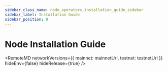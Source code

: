 ```yaml
---
sidebar_class_name: node_operators_installation_guide_sidebar
sidebar_label: Installation Guide
sidebar_position: 0
---
```

# Node Installation Guide



<RemoteMD
  networkVersions={{
    mainnet: mainnetUrl,
    testnet: testnetUrl
  }}
  hideEnv={false}
  hideRelease={true}
/>
